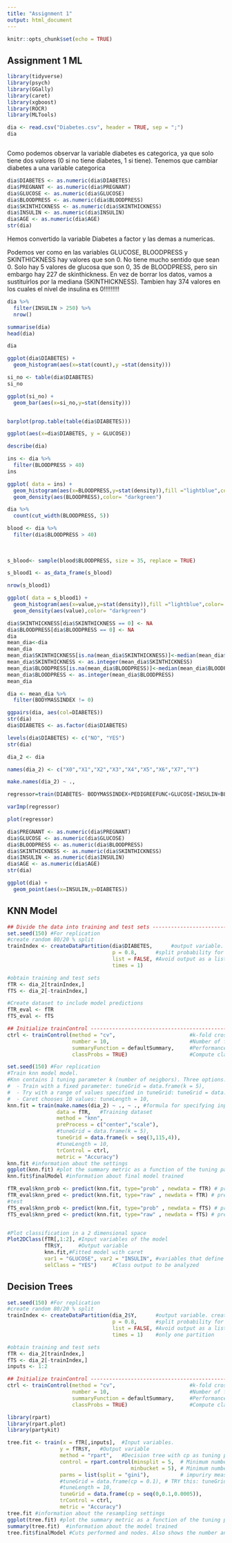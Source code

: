 ---
title: "Assignment 1"
output: html_document
---

```{r setup, include=FALSE}
knitr::opts_chunk$set(echo = TRUE)
```

## Assignment 1 ML

```{r}
library(tidyverse)
library(psych)
library(GGally)
library(caret)
library(xgboost)
library(ROCR)
library(MLTools)
```


```{r}
dia <- read.csv("Diabetes.csv", header = TRUE, sep = ";")
dia
```

```{r}

```

Como podemos observar la variable diabetes es categorica, ya que solo tiene dos valores (0 si no tiene diabetes, 1 si tiene). Tenemos que cambiar diabetes a una variable categorica

```{r}
dia$DIABETES <- as.numeric(dia$DIABETES)
dia$PREGNANT <- as.numeric(dia$PREGNANT)
dia$GLUCOSE <- as.numeric(dia$GLUCOSE)
dia$BLOODPRESS <- as.numeric(dia$BLOODPRESS)
dia$SKINTHICKNESS <- as.numeric(dia$SKINTHICKNESS)
dia$INSULIN <- as.numeric(dia$INSULIN)
dia$AGE <- as.numeric(dia$AGE)
str(dia)
```

Hemos convertido la variable Diabetes a factor y las demas a numericas.

Podemos ver como en las variables GLUCOSE, BLOODPRESS y SKINTHICKNESS hay valores que son 0. No tiene mucho sentido que sean 0. Solo hay 5 valores de glucosa que son 0, 35 de BLOODPRESS, pero sin embargo hay 227 de skinthickness. En vez de borrar los datos, vamos a sustituirlos por la mediana (SKINTHICKNESS). Tambien hay 374 valores en los cuales el nivel de insulina es 0!!!!!!!!!

```{r}
dia %>% 
  filter(INSULIN > 250) %>% 
  nrow()
```

```{r}
summarise(dia)
head(dia)

dia
```

```{r}
ggplot(dia$DIABETES) +
  geom_histogram(aes(x=stat(count),y =stat(density)))
```

```{r}
si_no <- table(dia$DIABETES)
si_no

ggplot(si_no) +
  geom_bar(aes(x=si_no,y=stat(density)))


barplot(prop.table(table(dia$DIABETES)))
```

```{r}
ggplot(aes(x=dia$DIABETES, y = GLUCOSE))
```

```{r}
describe(dia)
```

```{r}
ins <- dia %>% 
  filter(BLOODPRESS > 40)
ins
```


```{r}
ggplot( data = ins) +
  geom_histogram(aes(x=BLOODPRESS,y=stat(density)),fill ="lightblue",color= "red", binwidth = 10)+
  geom_density(aes(BLOODPRESS),color= "darkgreen")
```

```{r}
dia %>% 
  count(cut_width(BLOODPRESS, 5))
```






```{r}
blood <- dia %>% 
  filter(dia$BLOODPRESS > 40)
  
  
  
s_blood<- sample(blood$BLOODPRESS, size = 35, replace = TRUE)

s_blood1 <- as_data_frame(s_blood)

nrow(s_blood1)

ggplot( data = s_blood1) +
  geom_histogram(aes(x=value,y=stat(density)),fill ="lightblue",color= "red", binwidth = 10)+
  geom_density(aes(value),color= "darkgreen")
```




```{r}
dia$SKINTHICKNESS[dia$SKINTHICKNESS == 0] <- NA
dia$BLOODPRESS[dia$BLOODPRESS == 0] <- NA
dia
mean_dia<-dia
mean_dia
mean_dia$SKINTHICKNESS[is.na(mean_dia$SKINTHICKNESS)]<-median(mean_dia$SKINTHICKNESS, na.rm = TRUE)
mean_dia$SKINTHICKNESS <- as.integer(mean_dia$SKINTHICKNESS)
mean_dia$BLOODPRESS[is.na(mean_dia$BLOODPRESS)]<-median(mean_dia$BLOODPRESS, na.rm = TRUE)
mean_dia$BLOODPRESS <- as.integer(mean_dia$BLOODPRESS)
mean_dia

```


```{r}
dia <- mean_dia %>% 
  filter(BODYMASSINDEX != 0)
```

```{r}
ggpairs(dia, aes(col=DIABETES))
str(dia)
dia$DIABETES <- as.factor(dia$DIABETES)

```

```{r}
levels(dia$DIABETES) <- c("NO", "YES")
str(dia)
```

```{r}
dia_2 <- dia

names(dia_2) <- c("X0","X1","X2","X3","X4","X5","X6","X7","Y")

make.names(dia_2) ~ .,

```

```{r}
regressor=train(DIABETES~ BODYMASSINDEX+PEDIGREEFUNC+GLUCOSE+INSULIN+BLOODPRESS+SKINTHICKNESS+AGE+PREGNANT, data= dia, method = "xgbTree",trControl = trainControl("cv", number = 10),scale=T)

varImp(regressor)

plot(regressor)
```

```{r}
dia$PREGNANT <- as.numeric(dia$PREGNANT)
dia$GLUCOSE <- as.numeric(dia$GLUCOSE)
dia$BLOODPRESS <- as.numeric(dia$BLOODPRESS)
dia$SKINTHICKNESS <- as.numeric(dia$SKINTHICKNESS)
dia$INSULIN <- as.numeric(dia$INSULIN)
dia$AGE <- as.numeric(dia$AGE)
str(dia)
```

```{r}
ggplot(dia) +
  geom_point(aes(x=INSULIN,y=DIABETES))
```



## KNN Model
```{r}
## Divide the data into training and test sets ---------------------------------------------------
set.seed(150) #For replication
#create random 80/20 % split
trainIndex <- createDataPartition(dia$DIABETES,      #output variable. createDataPartition creates proportional partitions
                                  p = 0.8,      #split probability for training
                                  list = FALSE, #Avoid output as a list
                                  times = 1)
```



```{r}
#obtain training and test sets
fTR <- dia_2[trainIndex,]
fTS <- dia_2[-trainIndex,]
```

```{r}
#Create dataset to include model predictions
fTR_eval <- fTR
fTS_eval <- fTS
```



```{r}
## Initialize trainControl -----------------------------------------------------------------------
ctrl <- trainControl(method = "cv",                        #k-fold cross-validation
                     number = 10,                          #Number of folds
                     summaryFunction = defaultSummary,     #Performance summary for comparing models in hold-out samples.
                     classProbs = TRUE)                    #Compute class probs in Hold-out samples
```

```{r}
set.seed(150) #For replication
#Train knn model model.
#Knn contains 1 tuning parameter k (number of neigbors). Three options:
#  - Train with a fixed parameter: tuneGrid = data.frame(k = 5),
#  - Try with a range of values specified in tuneGrid: tuneGrid = data.frame(k = seq(2,120,4)),
#  - Caret chooses 10 values: tuneLength = 10,
knn.fit = train(make.names(dia_2) ~ ., ~ ., #formula for specifying inputs and outputs.
                data = fTR,   #Training dataset 
                method = "knn",
                preProcess = c("center","scale"),
                #tuneGrid = data.frame(k = 5),
                tuneGrid = data.frame(k = seq(3,115,4)),
                #tuneLength = 10,
                trControl = ctrl,
                metric = "Accuracy")
knn.fit #information about the settings
ggplot(knn.fit) #plot the summary metric as a function of the tuning parameter
knn.fit$finalModel #information about final model trained
```

```{r}
fTR_eval$knn_prob <- predict(knn.fit, type="prob" , newdata = fTR) # predict probabilities
fTR_eval$knn_pred <- predict(knn.fit, type="raw" , newdata = fTR) # predict classes 
#test
fTS_eval$knn_prob <- predict(knn.fit, type="prob" , newdata = fTS) # predict probabilities
fTS_eval$knn_pred <- predict(knn.fit, type="raw" , newdata = fTS) # predict classes 


#Plot classification in a 2 dimensional space
Plot2DClass(fTR[,1:2], #Input variables of the model
            fTR$Y,     #Output variable
            knn.fit,#Fitted model with caret
            var1 = "GLUCOSE", var2 = "INSULIN", #variables that define x and y axis
            selClass = "YES")     #Class output to be analyzed 
```


## Decision Trees

```{r}
set.seed(150) #For replication
#create random 80/20 % split
trainIndex <- createDataPartition(dia_2$Y,      #output variable. createDataPartition creates proportional partitions
                                  p = 0.8,      #split probability for training
                                  list = FALSE, #Avoid output as a list
                                  times = 1)    #only one partition
```

```{r}
#obtain training and test sets
fTR <- dia_2[trainIndex,]
fTS <- dia_2[-trainIndex,]
inputs <- 1:2
```


```{r}
## Initialize trainControl -----------------------------------------------------------------------
ctrl <- trainControl(method = "cv",                        #k-fold cross-validation
                     number = 10,                          #Number of folds
                     summaryFunction = defaultSummary,     #Performance summary for comparing models in hold-out samples.
                     classProbs = TRUE)                    #Compute class probs in Hold-out samples
```


```{r}
library(rpart)
library(rpart.plot)
library(partykit)
```
 
```{r}
tree.fit <- train(x = fTR[,inputs],  #Input variables.
                 y = fTR$Y,   #Output variable
                 method = "rpart",   #Decision tree with cp as tuning parameter
                 control = rpart.control(minsplit = 5,  # Minimum number of obs in node to keep cutting
                                        minbucket = 5), # Minimum number of obs in a terminal node
                 parms = list(split = "gini"),          # impuriry measure
                 #tuneGrid = data.frame(cp = 0.1), # TRY this: tuneGrid = data.frame(cp = 0.25),
                 #tuneLength = 10,
                 tuneGrid = data.frame(cp = seq(0,0.1,0.0005)),
                 trControl = ctrl, 
                 metric = "Accuracy")
tree.fit #information about the resampling settings
ggplot(tree.fit) #plot the summary metric as a function of the tuning parameter
summary(tree.fit)  #information about the model trained
tree.fit$finalModel #Cuts performed and nodes. Also shows the number and percentage of cases in each node.
```

